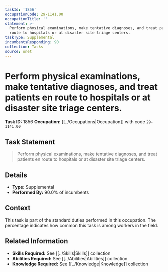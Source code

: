 ```yaml
---
taskId: '1856'
occupationCode: 29-1141.00
occupationTitle: ''
statement: >-
  Perform physical examinations, make tentative diagnoses, and treat patients en
  route to hospitals or at disaster site triage centers.
taskType: Supplemental
incumbentsResponding: 90
collection: Tasks
source: onet
---
```

# Perform physical examinations, make tentative diagnoses, and treat patients en route to hospitals or at disaster site triage centers.

**Task ID:** 1856
**Occupation:** [[../Occupations|Occupation]] with code `29-1141.00`

## Task Statement

> Perform physical examinations, make tentative diagnoses, and treat patients en route to hospitals or at disaster site triage centers.

## Details

- **Type:** Supplemental
- **Performed By:** 90.0% of incumbents

## Context

This task is part of the standard duties performed in this occupation. The percentage indicates how common this task is among workers in the field.

## Related Information

- **Skills Required:** See [[../Skills|Skills]] collection
- **Abilities Required:** See [[../Abilities|Abilities]] collection
- **Knowledge Required:** See [[../Knowledge|Knowledge]] collection
